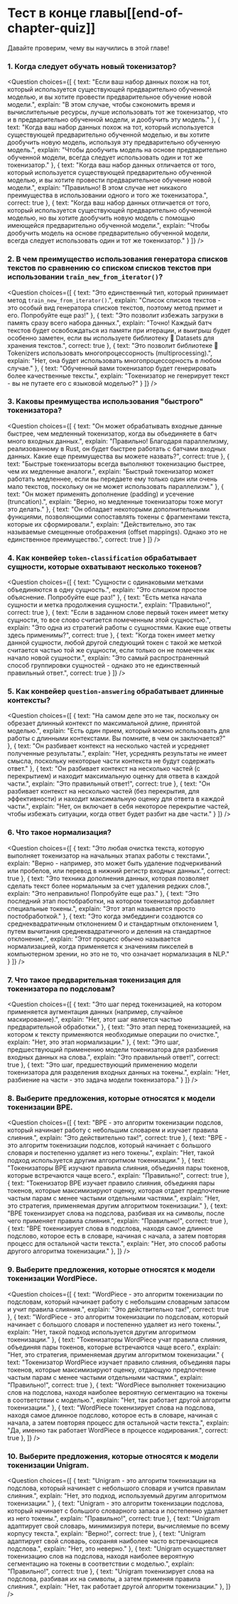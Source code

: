<!-- DISABLE-FRONTMATTER-SECTIONS -->

# Тест в конце главы[[end-of-chapter-quiz]]

<CourseFloatingBanner
    chapter={6}
    classNames="absolute z-10 right-0 top-0"
/>

Давайте проверим, чему вы научились в этой главе!

### 1. Когда следует обучать новый токенизатор?

<Question
	choices={[
		{
			text: "Если ваш набор данных похож на тот, который используется существующей предварительно обученной моделью, и вы хотите провести предварительное обучение новой модели.",
			explain: "В этом случае, чтобы сэкономить время и вычислительные ресурсы, лучше использовать тот же токенизатор, что и в предварительно обученной модели, и дообучить эту модель."
		},
		{
			text: "Когда ваш набор данных похож на тот, который используется существующей предварительно обученной моделью, и вы хотите дообучить новую модель, используя эту предварительно обученную модель.",
			explain: "Чтобы дообучить модель на основе предварительно обученной модели, всегда следует использовать один и тот же токенизатор."
		},
		{
			text: "Когда ваш набор данных отличается от того, который используется существующей предварительно обученной моделью, и вы хотите провести предварительное обучение новой модели.",
			explain: "Правильно! В этом случае нет никакого преимущества в использовании одного и того же токенизатора.",
            correct: true
		},
        {
			text: "Когда ваш набор данных отличается от того, который используется существующей предварительно обученной моделью, но вы хотите дообучить новую модель с помощью имеющейся предварительно обученной модели.",
			explain: "Чтобы дообучить модель на основе предварительно обученной модели, всегда следует использовать один и тот же токенизатор."
		}
	]}
/>

### 2. В чем преимущество использования генератора списков текстов по сравнению со списком списков текстов при использовании `train_new_from_iterator()`?

<Question
	choices={[
		{
			text: "Это единственный тип, который принимает метод <code>train_new_from_iterator()</code>.",
			explain: "Список списков текстов - это особый вид генератора списков текстов, поэтому метод примет и его. Попробуйте еще раз!"
		},
		{
			text: "Это позволит избежать загрузки в память сразу всего набора данных.",
			explain: "Точно! Каждый батч текстов будет освобождаться из памяти при итерации, и выигрыш будет особенно заметен, если вы используете библиотеку 🤗 Datasets для хранения текстов.",
			correct: true
		},
		{
			text: "Это позволит библиотеке 🤗 Tokenizers использовать многопроцессорность (multiprocessing).",
			explain: "Нет, она будет использовать многопроцессорность в любом случае."
		},
        {
			text: "Обученный вами токенизатор будет генерировать более качественные тексты.",
			explain: "Токенизатор не генерирует текст - вы не путаете его с языковой моделью?"
		}
	]}
/>

### 3. Каковы преимущества использования "быстрого" токенизатора?

<Question
	choices={[
		{
			text: "Он может обрабатывать входные данные быстрее, чем медленный токенизатор, когда вы обьединяете в батч много входных данных.",
			explain: "Правильно! Благодаря параллелизму, реализованному в Rust, он будет быстрее работать с батчами входных данных. Какие еще преимущества вы можете назвать?",
			correct: true
		},
		{
			text: "Быстрые токенизаторы всегда выполняют токенизацию быстрее, чем их медленные аналоги.",
			explain: "Быстрый токенизатор может работать медленнее, если вы передаете ему только один или очень мало текстов, поскольку он не может использовать параллелизм."
		},
		{
			text: "Он может применять дополнение (padding) и усечение (truncation).",
			explain: "Верно, но медленные токенизаторы тоже могут это делать."
		},
        {
			text: "Он обладает некоторыми дополнительными функциями, позволяющими сопоставлять токены с фрагментами текста, которые их сформировали.",
			explain: "Действительно, это так называемые смещенные отображения (offset mappings). Однако это не единственное преимущество.",
			correct: true
		}
	]}
/>

### 4. Как конвейер `token-classification` обрабатывает сущности, которые охватывают несколько токенов?

<Question
	choices={[
		{
			text: "Сущности с одинаковыми метками объединяются в одну сущность.",
			explain: "Это слишком простое объяснение. Попробуйте еще раз!"
		},
		{
			text: "Есть метка начала сущности и метка продолжения сущности.",
			explain: "Правильно!",
			correct: true
		},
		{
			text: "Если в заданном слове первый токен имеет метку сущности, то все слово считается помеченным этой сущностью.",
			explain: "Это одна из стратегий работы с сущностями. Какие еще ответы здесь применимы?",
			correct: true
		},
        {
			text: "Когда токен имеет метку данной сущности, любой другой следующий токен с такой же меткой считается частью той же сущности, если только он не помечен как начало новой сущности.",
			explain: "Это самый распространенный способ группировки сущностей - однако это не единственный правильный ответ.",
			correct: true
		}
	]}
/>

### 5. Как конвейер `question-answering` обрабатывает длинные контексты?

<Question
	choices={[
		{
			text: "На самом деле это не так, поскольку он обрезает длинный контекст по максимальной длине, принятой моделью.",
			explain: "Есть один прием, который можно использовать для работы с длинными контекстами. Вы помните, в чем он заключается?"
		},
		{
			text: "Он разбивает контекст на несколько частей и усредняет полученные результаты.",
			explain: "Нет, усреднять результаты не имеет смысла, поскольку некоторые части контекста не будут содержать ответ."
		},
		{
			text: "Он разбивает контекст на несколько частей (с перекрытием) и находит максимальную оценку для ответа в каждой части.",
			explain: "Это правильный ответ!",
			correct: true
		},
        {
			text: "Он разбивает контекст на несколько частей (без перекрытия, для эффективности) и находит максимальную оценку для ответа в каждой части.",
			explain: "Нет, он включает в себя некоторое перекрытие частей, чтобы избежать ситуации, когда ответ будет разбит на две части."
		}
	]}
/>

### 6. Что такое нормализация?

<Question
	choices={[
		{
			text: "Это любая очистка текста, которую выполняет токенизатор на начальных этапах работы с текстами.",
			explain: "Верно - например, это может быть удаление подчеркиваний или пробелов, или перевод в нижний регистр входных данных.",
			correct: true
		},
		{
			text: "Это техника дополнения данных, которая позволяет сделать текст более нормальным за счет удаления редких слов.",
			explain: "Это неправильно! Попробуйте еще раз."
		},
		{
			text: "Это последний этап постобработки, на котором токенизатор добавляет специальные токены.",
			explain: "Этот этап называется просто постобработкой."
		},
        {
			text: "Это когда эмбеддинги создаются со среднеквадратичным отклонением 0 и стандартным отклонением 1, путем вычитания среднеквадратичного и деления на стандартное отклонение.",
			explain: "Этот процесс обычно называется нормализацией, когда применяется к значениям пикселей в компьютерном зрении, но это не то, что означает нормализация в NLP."
		}
	]}
/>

### 7. Что такое предварительная токенизация для токенизатора по подсловам?

<Question
	choices={[
		{
			text: "Это шаг перед токенизацией, на котором применяется аугментация данных (например, случайное маскирование).",
			explain: "Нет, этот шаг является частью предварительной обработки."
		},
		{
			text: "Это этап перед токенизацией, на котором к тексту применяются необходимые операции по очистке.",
			explain: "Нет, это этап нормализации."
		},
		{
			text: "Это шаг, предшествующий применению модели токенизатора для разбиения входных данных на слова.",
			explain: "Это правильный ответ!",
			correct: true
		},
        {
			text: "Это шаг, предшествующий применению модели токенизатора для разделения входных данных на токены.",
			explain: "Нет, разбиение на части - это задача модели токенизатора."
		}
	]}
/>

### 8. Выберите предложения, которые относятся к модели токенизации BPE.

<Question
	choices={[
		{
			text: "BPE - это алгоритм токенизации подслов, который начинает работу с небольшим словарем и изучает правила слияния.",
			explain: "Это действительно так!",
			correct: true
		},
		{
			text: "BPE - это алгоритм токенизации подслов, который начинает с большого словаря и постепенно удаляет из него токены.",
			explain: "Нет, такой подход используется другим алгоритмом токенизации."
		},
		{
			text: "Токенизаторы BPE изучают правила слияния, объединяя пары токенов, которые встречаются чаще всего.",
			explain: "Правильно!",
			correct: true
		},
		{
			text: "Токенизатор BPE изучает правило слияния, объединяя пары токенов, которые максимизируют оценку, которая отдает предпочтение частым парам с менее частыми отдельными частями.",
			explain: "Нет, это стратегия, применяемая другим алгоритмом токенизации."
		},
		{
			text: "BPE токенизирует слова на подслова, разбивая их на символы, после чего применяет правила слияния.",
			explain: "Правильно!",
			correct: true
		},
		{
			text: "BPE токенизирует слова в подслова, находя самое длинное подслово, которое есть в словаре, начиная с начала, а затем повторяя процесс для остальной части текста.",
			explain: "Нет, это способ работы другого алгоритма токенизации."
		},
	]}
/>

### 9. Выберите предложения, которые относятся к модели токенизации WordPiece.

<Question
	choices={[
		{
			text: "WordPiece - это алгоритм токенизации по подсловам, который начинает работу с небольшим словарным запасом и учит правила слияния.",
			explain: "Это действительно так!",
			correct: true
		},
		{
			text: "WordPiece - это алгоритм токенизации по подсловам, который начинает с большого словаря и постепенно удаляет из него токены.",
			explain: "Нет, такой подход используется другим алгоритмом токенизации."
		},
		{
			text: "Токенизаторы WordPiece учат правила слияния, объединяя пары токенов, которые встречаются чаще всего.",
			explain: "Нет, это стратегия, применяемая другим алгоритмом токенизации."
		{
			text: "Токенизатор WordPiece изучает правило слияния, объединяя пары токенов, которые максимизируют оценку, отдающую предпочтение частым парам с менее частыми отдельными частями.",
			explain: "Правильно!",
			correct: true
		},
		{
			text: "WordPiece выполняет токенизацию слов на подслова, находя наиболее вероятную сегментацию на токены в соответствии с моделью.",
			explain: "Нет, так работает другой алгоритм токенизации."
		},
		{
			text: "WordPiece токенизирует слова на подслова, находя самое длинное подслово, которое есть в словаре, начиная с начала, а затем повторяя процесс для остальной части текста.",
			explain: "Да, именно так работает WordPiece в процессе кодирования.",
			correct: true
		},
	]}
/>

### 10. Выберите предложения, которые относятся к модели токенизации Unigram.

<Question
	choices={[
		{
			text: "Unigram - это алгоритм токенизации на подслова, который начинает с небольшого словаря и учится правилам слияния.",
			explain: "Нет, это подход, используемый другим алгоритмом токенизации."
		},
		{
			text: "Unigram - это алгоритм токенизации подслова, который начинает с большого словарного запаса и постепенно удаляет из него токены.",
			explain: "Правильно!",
			correct: true
		},
		{
			text: "Unigram адаптирует свой словарь, минимизируя потери, вычисляемые по всему корпусу текста.",
			explain: "Верно!",
			correct: true
		},
		{
			text: "Unigram адаптирует свой словарь, сохраняя наиболее часто встречающиеся подслова.",
			explain: "Нет, это неверно."
		},
		{
			text: "Unigram осуществляет токенизацию слов на подслова, находя наиболее вероятную сегментацию на токены в соответствии с моделью.",
			explain: "Правильно!",
			correct: true
		},
		{
			text: "Unigram токенизирует слова на подслова, разбивая их на символы, а затем применяя правила слияния.",
			explain: "Нет, так работает другой алгоритм токенизации."
		},
	]}
/>
